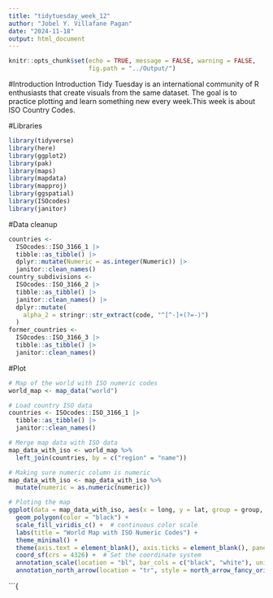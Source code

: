 ```yaml
---
title: "tidytuesday_week_12"
author: "Jobel Y. Villafane Pagan"
date: "2024-11-18"
output: html_document
---
```


```r
knitr::opts_chunk$set(echo = TRUE, message = FALSE, warning = FALSE, 
                      fig.path = "../Output/")

```

#Introduction 
Introduction Tidy Tuesday is an international community of R enthusiasts that create visuals from the same dataset. The goal is to practice plotting and learn something new every week.This week is about ISO Country Codes. 

#Libraries 
```r
library(tidyverse)
library(here)
library(ggplot2)
library(pak)
library(maps)
library(mapdata)
library(mapproj)
library(ggspatial)
library(ISOcodes)
library(janitor)

```

#Data cleanup 
```r
countries <- 
  ISOcodes::ISO_3166_1 |> 
  tibble::as_tibble() |> 
  dplyr::mutate(Numeric = as.integer(Numeric)) |> 
  janitor::clean_names()
country_subdivisions <- 
  ISOcodes::ISO_3166_2 |> 
  tibble::as_tibble() |> 
  janitor::clean_names() |> 
  dplyr::mutate(
    alpha_2 = stringr::str_extract(code, "^[^-]+(?=-)")
  )
former_countries <-
  ISOcodes::ISO_3166_3 |> 
  tibble::as_tibble() |> 
  janitor::clean_names()
```

#Plot
```r
# Map of the world with ISO numeric codes
world_map <- map_data("world")

# Load country ISO data
countries <- ISOcodes::ISO_3166_1 |> 
  tibble::as_tibble() |> 
  janitor::clean_names()

# Merge map data with ISO data
map_data_with_iso <- world_map %>%
  left_join(countries, by = c("region" = "name"))

# Making sure numeric column is numeric
map_data_with_iso <- map_data_with_iso %>%
  mutate(numeric = as.numeric(numeric))

# Ploting the map
ggplot(data = map_data_with_iso, aes(x = long, y = lat, group = group, fill = numeric)) +
  geom_polygon(color = "black") +
  scale_fill_viridis_c() +  # continuous color scale
  labs(title = "World Map with ISO Numeric Codes") +
  theme_minimal() +
  theme(axis.text = element_blank(), axis.ticks = element_blank(), panel.grid = element_blank(),  plot.title = element_text(hjust = 0.5, face = "bold", size = 14))+
  coord_sf(crs = 4326) +  # Set the coordinate system
  annotation_scale(location = "bl", bar_cols = c("black", "white"), units = "km", width_hint = 0.5) + 
  annotation_north_arrow(location = "tr", style = north_arrow_fancy_orienteering(), height = unit(1, "cm"), width = unit(1, "cm"))
```
```{

